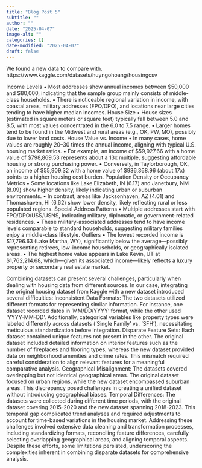 ```yaml
---
title: "Blog Post 5"
subtitle: ""
author: ""
date: "2025-04-07"
image-alt: ""
categories: []
date-modified: "2025-04-07"
draft: false
---
```


We found a new data to compare with. 
https://www.kaggle.com/datasets/huyngohoang/housingcsv

Income Levels
	•	Most addresses show annual incomes between $50,000 and $80,000, indicating that the sample group mainly consists of middle-class households.
	•	There is noticeable regional variation in income, with coastal areas, military addresses (FPO/DPO), and locations near large cities tending to have higher median incomes.
House Size
	•	House sizes (estimated in square meters or square feet) typically fall between 5.0 and 8.5, with most values concentrated in the 6.0 to 7.5 range.
	•	Larger homes tend to be found in the Midwest and rural areas (e.g., OK, PW, MO), possibly due to lower land costs.
House Value vs. Income
	•	In many cases, home values are roughly 20–30 times the annual income, aligning with typical U.S. housing market ratios.
	•	For example, an income of $59,927.66 with a home value of $798,869.53 represents about a 13x multiple, suggesting affordable housing or strong purchasing power.
	•	Conversely, in Taylorborough, OK, an income of $55,909.32 with a home value of $936,368.96 (about 17x) points to a higher housing cost burden.
Population Density or Occupancy Metrics
	•	Some locations like Lake Elizabeth, IN (6.17) and Janetbury, NM (8.09) show higher density, likely indicating urban or suburban environments.
	•	In contrast, areas like Jacksonhaven, AZ (4.01) and Thomashaven, HI (6.62) show lower density, likely reflecting rural or less populated regions.
Special Address Patterns
	•	Multiple addresses start with FPO/DPO/USS/USNS, indicating military, diplomatic, or government-related residences.
	•	These military-associated addresses tend to have income levels comparable to standard households, suggesting military families enjoy a middle-class lifestyle.
Outliers
	•	The lowest recorded income is $17,796.63 (Lake Martha, WY), significantly below the average—possibly representing retirees, low-income households, or geographically isolated areas.
	•	The highest home value appears in Lake Kevin, UT at $1,762,214.68, which—given its associated income—likely reflects a luxury property or secondary real estate market.
	
Combining datasets can present several challenges, particularly when dealing with housing data from different sources. In our case, integrating the original housing dataset from Kaggle with a new dataset introduced several difficulties:
Inconsistent Data Formats: The two datasets utilized different formats for representing similar information. For instance, one dataset recorded dates in 'MM/DD/YYYY' format, while the other used 'YYYY-MM-DD'. Additionally, categorical variables like property types were labeled differently across datasets ('Single Family' vs. 'SFH'), necessitating meticulous standardization before integration.
Disparate Feature Sets: Each dataset contained unique features not present in the other. The original dataset included detailed information on interior features such as the number of fireplaces and flooring types, whereas the new dataset provided data on neighborhood amenities and crime rates. This mismatch required careful consideration to align relevant features for a meaningful comparative analysis.
Geographical Misalignment: The datasets covered overlapping but not identical geographical areas. The original dataset focused on urban regions, while the new dataset encompassed suburban areas. This discrepancy posed challenges in creating a unified dataset without introducing geographical biases.
Temporal Differences: The datasets were collected during different time periods, with the original dataset covering 2015-2020 and the new dataset spanning 2018-2023. This temporal gap complicated trend analyses and required adjustments to account for time-based variations in the housing market.
Addressing these challenges involved extensive data cleaning and transformation processes, including standardizing formats, reconciling feature differences, carefully selecting overlapping geographical areas, and aligning temporal aspects. Despite these efforts, some limitations persisted, underscoring the complexities inherent in combining disparate datasets for comprehensive analysis.
 
 